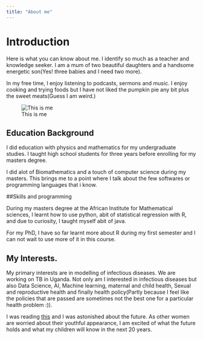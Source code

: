 ```yaml
---
title: "About me"
---
```


# Introduction

Here is what you can know about me. 
I identify so much as a teacher and knowledge seeker. I am a mum of two beautiful daughters and a handsome energetic son(Yes! three babies and I need two more). 

In my free time, I enjoy listening to podcasts, sermons and music. I enjoy cooking and trying foods but I have not liked the pumpkin pie any bit plus the sweet meats(Guess I am weird.)

![This is me](images/my_pic.jpg)


## Education Background

I did education with physics and mathematics for my undergraduate studies. I taught high school students for three years before enrolling for my masters degree. 

I did alot of Biomathematics and a touch of computer science during my masters. This brings me to a point where I talk about the few softwares or programming languages that i know.

##Skills and programming

During my masters degree at the African Institute for Mathematical sciences, I learnt how to use python, abit of statistical regression with R, and due to curiosity, I taught myself abit of java.

For my PhD, I have so far learnt more about R during my first semester and I can not wait to use more of it in this course.

## My Interests.
My primary interests are in modelling of infectious diseases. We are working on TB in Uganda. 
Not only am I interested in infectious diseases but also Data Science, AI, Machine learning, maternal and child health, Sexual and reproductive health and finally health policy(Partly because I feel like the policies that are passed are sometimes not the best one for a particular health problem :)).

I was reading [this](https://builtin.com/artificial-intelligence/artificial-intelligence-future) and I was astonished about the future. As other women are worried about their youthful appearance, I am excited of what the future holds and what my children will know in the next 20 years. 


